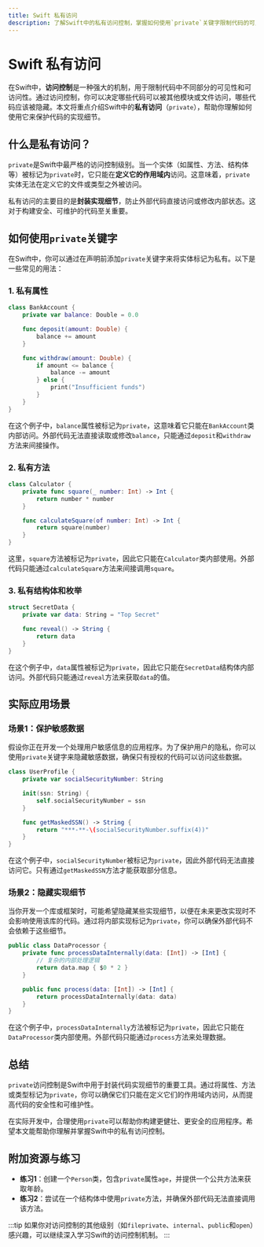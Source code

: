 ```yaml
---
title: Swift 私有访问
description: 了解Swift中的私有访问控制，掌握如何使用`private`关键字限制代码的可见性，确保代码的安全性和封装性。
---
```


# Swift 私有访问

在Swift中，**访问控制**是一种强大的机制，用于限制代码中不同部分的可见性和可访问性。通过访问控制，你可以决定哪些代码可以被其他模块或文件访问，哪些代码应该被隐藏。本文将重点介绍Swift中的**私有访问**（`private`），帮助你理解如何使用它来保护代码的实现细节。

## 什么是私有访问？

`private`是Swift中最严格的访问控制级别。当一个实体（如属性、方法、结构体等）被标记为`private`时，它只能在**定义它的作用域内**访问。这意味着，`private`实体无法在定义它的文件或类型之外被访问。

私有访问的主要目的是**封装实现细节**，防止外部代码直接访问或修改内部状态。这对于构建安全、可维护的代码至关重要。

## 如何使用`private`关键字

在Swift中，你可以通过在声明前添加`private`关键字来将实体标记为私有。以下是一些常见的用法：

### 1. 私有属性

```swift
class BankAccount {
    private var balance: Double = 0.0

    func deposit(amount: Double) {
        balance += amount
    }

    func withdraw(amount: Double) {
        if amount <= balance {
            balance -= amount
        } else {
            print("Insufficient funds")
        }
    }
}
```

在这个例子中，`balance`属性被标记为`private`，这意味着它只能在`BankAccount`类内部访问。外部代码无法直接读取或修改`balance`，只能通过`deposit`和`withdraw`方法来间接操作。

### 2. 私有方法

```swift
class Calculator {
    private func square(_ number: Int) -> Int {
        return number * number
    }

    func calculateSquare(of number: Int) -> Int {
        return square(number)
    }
}
```

这里，`square`方法被标记为`private`，因此它只能在`Calculator`类内部使用。外部代码只能通过`calculateSquare`方法来间接调用`square`。

### 3. 私有结构体和枚举

```swift
struct SecretData {
    private var data: String = "Top Secret"

    func reveal() -> String {
        return data
    }
}
```

在这个例子中，`data`属性被标记为`private`，因此它只能在`SecretData`结构体内部访问。外部代码只能通过`reveal`方法来获取`data`的值。

## 实际应用场景

### 场景1：保护敏感数据

假设你正在开发一个处理用户敏感信息的应用程序。为了保护用户的隐私，你可以使用`private`关键字来隐藏敏感数据，确保只有授权的代码可以访问这些数据。

```swift
class UserProfile {
    private var socialSecurityNumber: String

    init(ssn: String) {
        self.socialSecurityNumber = ssn
    }

    func getMaskedSSN() -> String {
        return "***-**-\(socialSecurityNumber.suffix(4))"
    }
}
```

在这个例子中，`socialSecurityNumber`被标记为`private`，因此外部代码无法直接访问它。只有通过`getMaskedSSN`方法才能获取部分信息。

### 场景2：隐藏实现细节

当你开发一个库或框架时，可能希望隐藏某些实现细节，以便在未来更改实现时不会影响使用该库的代码。通过将内部实现标记为`private`，你可以确保外部代码不会依赖于这些细节。

```swift
public class DataProcessor {
    private func processDataInternally(data: [Int]) -> [Int] {
        // 复杂的内部处理逻辑
        return data.map { $0 * 2 }
    }

    public func process(data: [Int]) -> [Int] {
        return processDataInternally(data: data)
    }
}
```

在这个例子中，`processDataInternally`方法被标记为`private`，因此它只能在`DataProcessor`类内部使用。外部代码只能通过`process`方法来处理数据。

## 总结

`private`访问控制是Swift中用于封装代码实现细节的重要工具。通过将属性、方法或类型标记为`private`，你可以确保它们只能在定义它们的作用域内访问，从而提高代码的安全性和可维护性。

在实际开发中，合理使用`private`可以帮助你构建更健壮、更安全的应用程序。希望本文能帮助你理解并掌握Swift中的私有访问控制。

## 附加资源与练习

- **练习1**：创建一个`Person`类，包含`private`属性`age`，并提供一个公共方法来获取年龄。
- **练习2**：尝试在一个结构体中使用`private`方法，并确保外部代码无法直接调用该方法。

:::tip
如果你对访问控制的其他级别（如`fileprivate`、`internal`、`public`和`open`）感兴趣，可以继续深入学习Swift的访问控制机制。
:::